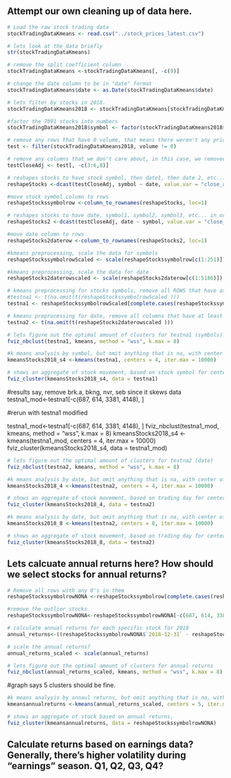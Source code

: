 ## Attempt our own cleaning up of data here.


```r
# Load the raw stock trading data
stockTradingDataKmeans <- read.csv("../stock_prices_latest.csv")
```

```r
# lets look at the data briefly
str(stockTradingDataKmeans)
```

```r
# remove the split coefficient column
stockTradingDataKmeans <-stockTradingDataKmeans[, -c(9)]
```

```r
# change the date column to be in "date" format
stockTradingDataKmeans$date <- as.Date(stockTradingDataKmeans$date)
```

```r
# lets filter by stocks in 2018.
stockTradingDataKmeans2018 <- stockTradingDataKmeans[stockTradingDataKmeans$date >= "2018-01-01" & stockTradingDataKmeans$date <= "2018-12-31",]
```

```r
#factor the 7091 stocks into numbers
stockTradingDataKmeans2018$symbol <- factor(stockTradingDataKmeans2018$symbol)
```

```r
# remove any rows that have 0 volume, that means there weren't any price changes
test <- filter(stockTradingDataKmeans2018, volume != 0)
```

```r
# remove any columns that we don't care about, in this case, we removed 
testCloseAdj <- test[, -c(3:6,8)]
```

```r
# reshapes stocks to have stock symbol, then date1, then date 2, etc...and ONLY close_adjusted price
reshapeStocks <-dcast(testCloseAdj, symbol ~ date, value.var = "close_adjusted" )
```

```r
#move stock symbol column to rows
reshapeStockssymbolrow <-column_to_rownames(reshapeStocks, loc=1)
```

```r
# reshapes stocks to have date, symbol1, symbol2, symbol3, etc... in order of date.
reshapeStocks2 <-dcast(testCloseAdj, date ~ symbol, value.var = "close_adjusted" )
```

```r
#move date column to rows
reshapeStocks2daterow <-column_to_rownames(reshapeStocks2, loc=1)
```

```r
#kmeans preprocessing, scale the data for symbols
reshapeStockssymbolrowScaled <- scale(reshapeStockssymbolrow[c(1:251)])
```


```r
#kmeans preprocessing, scale the data for date
reshapeStocks2daterowscaled <- scale(reshapeStocks2daterow[c(1:5186)])
```

```r
# kmeans preprocessing for stocks symbols, remove all ROWS that have at least one NA
#testna1 <- t(na.omit(t(reshapeStockssymbolrowScaled )))
testna1 <- reshapeStockssymbolrowScaled[complete.cases(reshapeStockssymbolrowScaled),]
```

```r
# kmeans preprocessing for date, remove all columns that have at least one NA
testna2 <- t(na.omit(t(reshapeStocks2daterowscaled )))
```

```r
# lets figure out the optimal amount of clusters for testna1 (symbols)
fviz_nbclust(testna1, kmeans, method = "wss", k.max = 8)
```

```r
#k means analysis by symbol, but omit anything that is na, with center of 4
kmeansStocks2018_s4 <-kmeans(testna1, centers = 4, iter.max = 10000)
```

```r
# shows an aggregate of stock movement, based on stock symbol for center of 4
fviz_cluster(kmeansStocks2018_s4, data = testna1)
```


#results say, remove brk.a, bkng, nvr, seb since it skews data
testna1_mod<-testna1[-c(687, 614, 3381, 4148), ]

#rerun with testna1 modified

testna1_mod<-testna1[-c(687, 614, 3381, 4148), ]
fviz_nbclust(testna1_mod, kmeans, method = "wss", k.max = 8)
kmeansStocks2018_s4 <-kmeans(testna1_mod, centers = 4, iter.max = 10000)
fviz_cluster(kmeansStocks2018_s4, data = testna1_mod)


```r
# lets figure out the optimal amount of clusters for testna2 (date)
fviz_nbclust(testna2, kmeans, method = "wss", k.max = 8)
```

```r
#k means analysis by date, but omit anything that is na, with center of 4
kmeansStocks2018_4 <-kmeans(testna2, centers = 4, iter.max = 10000)
```

```r
# shows an aggregate of stock movement, based on trading day for center of 4
fviz_cluster(kmeansStocks2018_4, data = testna2)
```

```r
#k means analysis by date, but omit anything that is na, with center of 8
kmeansStocks2018_8 <-kmeans(testna2, centers = 8, iter.max = 10000)
```

```r
# shows an aggregate of stock movement, based on trading day for center of 8
fviz_cluster(kmeansStocks2018_8, data = testna2)
```




## Lets calcuate annual returns here? How should we select stocks for annual returns?
```r
# Remove all rows with any 0's in them
reshapeStockssymbolrowNONA <-reshapeStockssymbolrow[complete.cases(reshapeStockssymbolrow),]
```

```r
#remove the outlier stocks
reshapeStockssymbolrowNONA<-reshapeStockssymbolrowNONA[-c(687, 614, 3381, 4148), ]
```

```r
# calculate annual returns for each specific stock for 2018
annual_returns<-((reshapeStockssymbolrowNONA$`2018-12-31` - reshapeStockssymbolrowNONA$`2018-01-02`)/(reshapeStockssymbolrowNONA$`2018-01-02`))
```

```r
# scale the annual returns?
annual_returns_scaled <- scale(annual_returns)
```

```r
# lets figure out the optimal amount of clusters for annual returns
fviz_nbclust(annual_returns_scaled, kmeans, method = "wss", k.max = 8)
```

#graph says 5 clusters should be fine.
```r
#k means analysis by annaul returns, but omit anything that is na, with center of 5
kmeansannualreturns <-kmeans(annual_returns_scaled, centers = 5, iter.max = 10000)
```

```r
# shows an aggregate of stock based on annual returns, 
fviz_cluster(kmeansannualreturns, data = reshapeStockssymbolrowNONA)
```


## Calculate returns based on earnings data? Generally, there's higher volatility during "earnings" season. Q1, Q2, Q3, Q4?



<!---
#
# elbow curve to determine k number?

#annualReturn <- 

# kmeans preprocessing, remove date column
reshapeStocks2noDate <- reshapeStocks2[, -c(1)]

#kmeans preprocessing, scale the data
reshapeStocks2noDatescaled <- scale(reshapeStocks2noDate[c(1:5186)])

# kmeans preprocessing, omit NAs.
#reshapeStocks2noDatescalednoNA <- na.omit(reshapeStocks2noDatescaled)

# kmeans preprocessing, remove all columns that have at least one NA
testna <- t(na.omit(t(reshapeStocks2noDatescaled )))

#kmeans preprocessing, scale the data
#testnascale <- scale(testna[c(1:5186)])


#k means analysis, but omit anything that is na
kmeansStocks2017_2 <-kmeans(testna centers = 4, iter.max = 10000)

# shows a visual by trading day? (1-252)?
fviz_cluster(kmeansStocks2017_2, data = testna)


#standardize the continuous numbers, and only the columns that have numbers that we care about
stockTradingDataKmeans2017Scaled <- scale(test[c('open','high', 'low', 'close', 'close_adjusted', 'volume')])


#elbow method to figure out how many k's
#fviz_nbclust(stockTradingDataKmeans2017Scaled, kmeans, method = "wss", k.max = 8)


## K means Clustering? K is 4 here.

Play with your k value here to modify the clustering analysis.
This is our model for playing around with different type of data.

kmeansStocks2017 <- kmeans(stockTradingDataKmeans2017Scaled, centers = 4, iter.max = 10000)

#lets look at centers
kmeansStocks2017$centers


# Lets see what our output is
# this takes more than an hour to generate!
fviz_cluster(kmeansStocks2017, data = stockTradingDataKmeans2017Scaled)
--> 
















